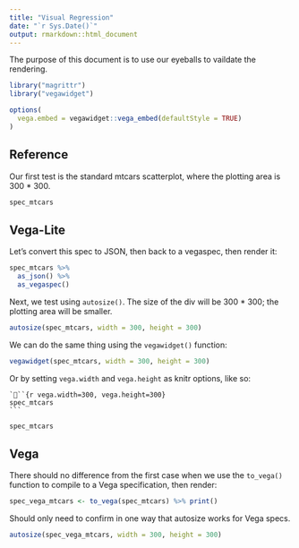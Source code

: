 ```yaml
---
title: "Visual Regression"
date: "`r Sys.Date()`"
output: rmarkdown::html_document
---
```


The purpose of this document is to use our eyeballs to vaildate the rendering.

```r
library("magrittr")
library("vegawidget")

options(
  vega.embed = vegawidget::vega_embed(defaultStyle = TRUE)
)
```

## Reference 

Our first test is the standard mtcars scatterplot, where the plotting area is 300 * 300.

```r
spec_mtcars
```

## Vega-Lite 

Let's convert this spec to JSON, then back to a vegaspec, then render it:

```r
spec_mtcars %>%
  as_json() %>%
  as_vegaspec()
```

Next, we test using `autosize()`. The size of the div will be 300 * 300; the plotting area will be smaller.

```r
autosize(spec_mtcars, width = 300, height = 300)
```

We can do the same thing using the `vegawidget()` function:

```r
vegawidget(spec_mtcars, width = 300, height = 300)
```

Or by setting `vega.width` and `vega.height` as knitr options, like so:

    ```{r vega.width=300, vega.height=300}
    spec_mtcars
    ```

```r
spec_mtcars
```

## Vega

There should no difference from the first case when we use the `to_vega()` function to compile to a Vega specification, then render:

```r
spec_vega_mtcars <- to_vega(spec_mtcars) %>% print()
```

Should only need to confirm in one way that autosize works for Vega specs.

```r
autosize(spec_vega_mtcars, width = 300, height = 300)
```


